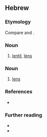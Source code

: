 ==Hebrew==

===Etymology===
{{HE root|עדשׁ}}
Compare {{cog|ar|عَدَس|t=lentil}} and {{cog|ar|عَدَسَة|t=lens}}.

===Noun===
{{he-noun|wv=עֲדָשָׁה|tr=adashá|g=f|pl=עֲדָשִׁים|cons=עַדְשַׁת}}

# [[lentil]], [[lens]]

===Noun===
{{he-noun|wv=עֲדָשָׁה|tr=adashá|g=f|pl=עֲדָשׁוֹת|cons=עַדְשַׁת}}

# {{lb|he|optics}} [[lens]]

===References===
* {{R:Hebrew Terms Database}}

===Further reading===
* {{pedia|lang=he}}
* {{pedia|lang=he|עדשה תרבותית}}